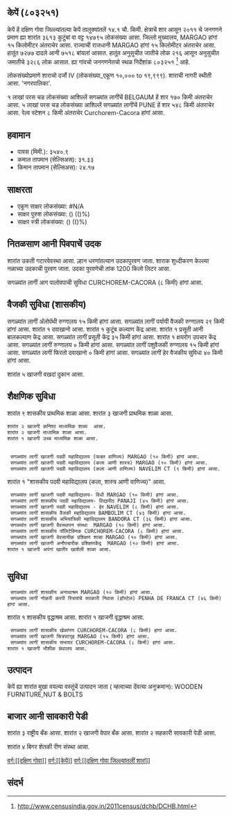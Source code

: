 {{माहितीचौकट भारतीय न्यायक्षेत्र
|प्रकार=शार
|जनगणना २०११_स्थलनिर्देशांक=803251
|स्थानीक_नांव=केपें
|तालुका_नांव=केपें
|जिल्लो_नांव=दक्षिण गोवा
|राज्य_नांव =गोवा
|विभाग=
|जिल्लो =[[दक्षिण गोवा]]
|तालुका_नांवे =[[केपें]]
|लागींचें शार=[[BELGAUM]]
|अक्षांश=
|रेखांश=
|शोधक_स्थान =right
|क्षेत्रफळ_एकूण=14.1
|दर्या सपाटी पसून उंची=
|लोकसंख्या_एकूण=14795
|लोकसंख्या_वर्स=2011
|लोकसंख्या_घनत्व=1049
|लोकसंख्या_पुरूश=7277
|लोकसंख्या_स्त्री=7518
|लिंग_गुणोत्तर=1033
|अधिकृत_भाशा=[[कोंकणी, मराठी]]
}}

== केपें (८०३२५१) ==

केपें हें दक्षिण गोवा जिल्ल्यांतल्या केपें तालुक्यांतलें १४.१ चौ. किमी. क्षेत्राचें शार आसून २०११ चे जनगणने प्रमाण ह्या शारांत ३६१३ कुटुंबां वा वट्ट १४७९५ लोकसंख्या आसा. जिल्लो मुख्यालय, MARGAO हांगां १५ किलोमीटर अंतराचेर आसा. राज्याची राजधानी MARGAO हांगां १५ किलोमीटर अंतराचेर आसा.   हातूंत ७२७७ दादले आनी ७५१८ बांयलां आसात. हातूंत अनुसुचीत जातीचे लोक २१६ आसून अनुसुचीत जमातीचे ३२८६ लोक आसात. ह्या गांवचो जनगणनेतचो स्थळ निर्देशांक ८०३२५१  <ref>http://www.censusindia.gov.in/2011census/dchb/DCHB.html</ref> आहे.

लोकसंख्योप्रमाणे शाराचो दर्जो IV (लोकसंख्या_एकूण १०,००० to १९,९९९).
शाराची नागरी स्थीती आसा. 'नगरपालिका'.

१  लाखां परस चड लोकसंख्या आशिल्लें सगळ्यांत लागींचें BELGAUM हें शार १७० किमी अंतराचेर आसा. ५  लाखां परस चड लोकसंख्या आशिल्लें सगळ्यांत लागींचें PUNE हें शार ५४८ किमी अंतराचेर आसा. रेल्व स्टेशन ८ किमी अंतराचेर Curchorem-Cacora हांगां आसा.


== हवामान ==  
* पावस (मिमी.): ३५४०.९ 
* कमाल तापमान (सेल्सिअस): ३१.३३
* किमान तापमान (सेल्सिअस): २४.१७


== साक्षरता ==  
* एकूण साक्षर लोकसंख्या: #N/A
* साक्षर पुरुश लोकसंख्या: () (()%)
* साक्षर स्त्री लोकसंख्या: () (()%)


== नितळसाण आनी पिवपाचें उदक ==  
शारांत उकती गटारवेवस्था आसा.
ल्हान धरणांतल्यान उदकापुरवण जाता. शाराक शुध्दीकरण केल्ल्या नळाच्या उदकाची पुरवण जाता. उदका पुरवणेची तांक 1200 किलो लिटर आसा.

सगळ्यांत लागीं आग पालोवपाची सुविधा CURCHOREM-CACORA (८ किमी) हांगां आसा.


== वैजकी सुविधा (शासकीय) ==
सगळ्यांत लागीं अ‍ॅलोपॅथी रुग्णालय १५ किमी हांगां आसा.
सगळ्यांत लागीं पर्यायी वैजकी रुग्णालय २९ किमी हांगां आसा.
﻿शारांत १ दवाखानो आसा.
﻿शारांत १ कुटूंब कल्याण केंद्र आसा.
﻿शारांत १ प्रसूती आनी बालकल्याण केंद्र आसा.
सगळ्यांत लागीं प्रसूती केंद्र ३५ किमी हांगां आसा.
﻿शारांत १ क्षयरोग उपचार केंद्र  आसा.
सगळ्यांत लागीं रुग्णालय ० किमी हांगां आसा.
सगळ्यांत लागीं पशुवैजकी रुग्णालय  १५ किमी हांगां आसा.
सगळ्यांत लागीं फिरतो दवाखानो ० किमी हांगां आसा.
सगळ्यांत लागीं हेर वैजकीय सुविधा ४० किमी हांगां आसा.



शारांत ५ खाजगी वखदां दुकान आसा.


== शैक्षणिक सुविधा ==
शारांत ९ शासकीय प्राथमिक शाळा आसा. शारांत ३ खाजगी प्राथमिक शाळा आसा. 
 शारांत २ खाजगी कनिश्ठ माध्यमिक शाळा  आसा.  
 शारांत २ खाजगी माध्यमिक शाळा आसा.  
 ﻿शारांत १ खाजगी उच्च माध्यमिक शाळा आसा.  
   
   
  सगळ्यांत लागीं खाजगी पदवी महाविद्यालय (फक्त वाणिज्य) MARGAO (१० किमी) हांगां आसा.
  सगळ्यांत लागीं खाजगी पदवी महाविद्यालय (कला आणी शास्त्र) MARGAO (१० किमी) हांगां आसा.
  सगळ्यांत लागीं खाजगी पदवी महाविद्यालय (कला आणी वाणिज्य) NAVELIM CT (९ किमी) हांगां आसा.
﻿शारांत १ "शासकीय पदवी महाविद्यालय (कला, शास्त्र आणी वाणिज्य)" आसा.   
  सगळ्यांत लागीं खाजगी पदवी महाविद्यालय- विधी MARGAO (१० किमी) हांगां आसा.
  सगळ्यांत लागीं शासकीय पदवी महाविद्यालय- विद्यापीठ PANAJI (४५ किमी) हांगां आसा.
  सगळ्यांत लागीं खाजगी पदवी महाविद्यालय - हेर NAVELIM (८ किमी) हांगां आसा.
  सगळ्यांत लागीं शासकीय वैजकी महाविद्यालय BAMBOLIM CT (४३ किमी) हांगां आसा.
  सगळ्यांत लागीं शासकीय अभियांत्रिकी महाविद्यालय BANDORA CT (३६ किमी) हांगां आसा.
  सगळ्यांत लागीं खाजगी वैवस्थापन संस्था  MARGAO (१० किमी) हांगां आसा.
  सगळ्यांत लागीं शासकीय पॉलिटेक्निक CURCHOREM-CACORA (८ किमी) हांगां आसा.
  सगळ्यांत लागीं खाजगी वेवसायीक प्रशिक्षण शाळा MARGAO (१० किमी) हांगां आसा.
  सगळ्यांत लागीं खाजगी अनौपचारीक प्रशिक्षणकेंद्र  MARGAO (१० किमी) हांगां आसा.
 ﻿शारांत १ खाजगी अपंगां खातीर खाशेली शाळा आसा.  
   


== सुविधा ==
  सगळ्यांत लागीं शासकीय अनाथाश्रम MARGAO (१० किमी) हांगां आसा.
  सगळ्यांत लागीं नोकरी करपी स्त्रियांचें सरकारी निवास (हॉस्टेल) PENHA DE FRANCA CT (४६ किमी) हांगां आसा.
﻿शारांत १ शासकीय वृद्धाश्रम आसा. ﻿शारांत १ खाजगी वृद्धाश्रम आसा.  
  सगळ्यांत लागीं शासकीय खेळांगण CURCHOREM-CACORA (८ किमी) हांगां आसा.
  सगळ्यांत लागीं खाजगी चित्रपटगृह MARGAO (१५ किमी) हांगां आसा.
  सगळ्यांत लागीं शासकीय सभाघर CURCHOREM-CACORA (८ किमी) हांगां आसा.
 ﻿शारांत १ खाजगी भौशीक ग्रंथालय आसा.  


== उत्पादन ==
केपें ह्या शारांत मुखा वयल्या वस्तूंचें उत्पादन जाता ( म्हत्वाच्या देंवत्या अनुक्रमान): WOODEN FURNITURE,NUT & BOLTS


== बाजार आनी सावकारी पेडी  ==
शारांत ३ राष्ट्रीय बँक आसा.
शारांत २ खाजगी वेपार बँक आसा.
शारांत २ सहकारी सावकारी पेडी  आसा.

शारांत ४ बिगर शेतकी रीण संस्था आसा.



[[वर्ग:[[दक्षिण गोवा]]]]
[[वर्ग:[[केपें]]]]
[[वर्ग:[[दक्षिण गोवा जिल्ल्यांतलीं शारां]]]]


== संदर्भ ==
 


